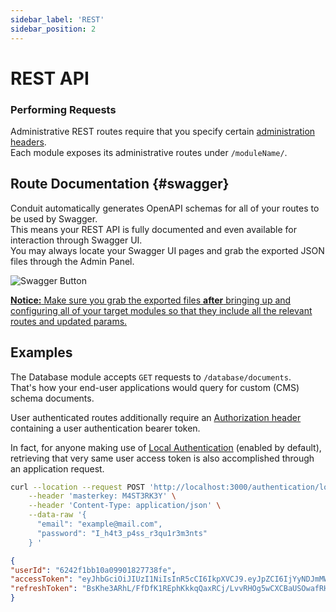 ```yaml
---
sidebar_label: 'REST'
sidebar_position: 2
---
```


# REST API

### Performing Requests

Administrative REST routes require that you specify certain [administration headers](../#headers).<br />
Each module exposes its administrative routes under `/moduleName/`.

## Route Documentation {#swagger}

Conduit automatically generates OpenAPI schemas for all of your routes to be used by Swagger.<br />
This means your REST API is fully documented and even available for interaction through Swagger UI.<br />
You may always locate your Swagger UI pages and grab the exported JSON files through the Admin Panel.

<div style={{textAlign: 'center'}}>

![Swagger Button](/v0.15/overview/home_topright_buttons.png)

</div>

<ins><strong>Notice:</strong> Make sure you grab the exported files <strong>after</strong> bringing up and configuring
all of your target modules so that they include all the relevant routes and updated params.</ins>

## Examples

The Database module accepts `GET` requests to `/database/documents`.<br />
That's how your end-user applications would query for custom (CMS) schema documents.

User authenticated routes additionally require an [Authorization header](./headers/#headers-auth)
containing a user authentication bearer token.

In fact, for anyone making use of [Local Authentication](../authentication/tutorials/Local) (enabled by default),
retrieving that very same user access token is also accomplished through an application request.

``` bash title="Request"
curl --location --request POST 'http://localhost:3000/authentication/local' \
    --header 'masterkey: M4ST3RK3Y' \
    --header 'Content-Type: application/json' \
    --data-raw '{
      "email": "example@mail.com",
      "password": "I_h4t3_p4ss_r3qu1r3m3nts"
    } '
```
``` json title="Response"
{
"userId": "6242f1bb10a09901827738fe",
"accessToken": "eyJhbGciOiJIUzI1NiIsInR5cCI6IkpXVCJ9.eyJpZCI6IjYyNDJmMWJiMTBhMDk5MDE4Mjc3MzhmZSIsImlhdCI6MTY0ODU1NDUyNywiZXhwIjoxNzM0OTU0NTI3fQ.Fjqa7ORBBF2giwG7OgiWr2HMgHDL7R6ddFq2E730Djc",
"refreshToken": "BsKhe3ARhL/FfDfK1REphKkkqQaxRCj/LvvRHOg5wCXCBaUSOwafRHyFYIttaORY/NmHS7NAuT6+knBQegVOwQ=="
}
```
